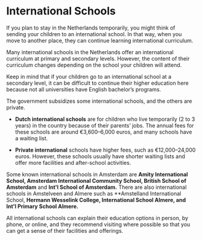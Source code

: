 # International Schools
If you plan to stay in the Netherlands temporarily, you might think of sending your children to an international school. In that way, when you move to another place, they can continue learning international curriculum.

Many international schools in the Netherlands offer an international curriculum at primary and secondary levels. However, the content of their curriculum changes depending on the school your children will attend. 

Keep in mind that if your children go to an international school at a secondary level, it can be difficult to continue their higher education here because not all universities have English bachelor’s programs.

The government subsidizes some international schools, and the others are private. 

- **Dutch international schools** are for children who live temporarily (2 to 3 years) in the country because of their parents’ jobs. The annual fees for these schools are around €3,600–6,000 euros, and many schools have a waiting list. 

- **Private international** schools have higher fees, such as €12,000–24,000 euros. However, these schools usually have shorter waiting lists and offer more facilities and after-school activities. 

Some known international schools in Amsterdam are **Amity International School, Amsterdam International Community School, British School of Amsterdam** and **Int'l School of Amsterdam.** There are also international schools in Amstelveen and Almere such as **Amstelland International School, **Hermann Wesselink College, International School Almere, and Int'l Primary School Almere.** 

All international schools can explain their education options in person, by phone, or online, and they recommend visiting where possible so that you can get a sense of their facilities and offerings. 
